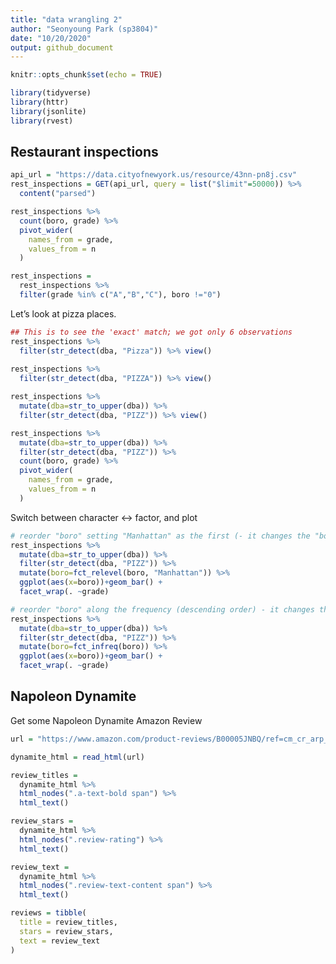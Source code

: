 ```yaml
---
title: "data wrangling 2"
author: "Seonyoung Park (sp3804)"
date: "10/20/2020"
output: github_document
---
```


```r
knitr::opts_chunk$set(echo = TRUE)
```

```r
library(tidyverse)
library(httr)
library(jsonlite)
library(rvest)

````
## Restaurant inspections
```r
api_url = "https://data.cityofnewyork.us/resource/43nn-pn8j.csv"
rest_inspections = GET(api_url, query = list("$limit"=50000)) %>%
  content("parsed")

```

```r
rest_inspections %>%
  count(boro, grade) %>%
  pivot_wider(
    names_from = grade,
    values_from = n
  )

```

```r
rest_inspections = 
  rest_inspections %>%
  filter(grade %in% c("A","B","C"), boro !="0")

```

Let's look at pizza places.
```r
## This is to see the 'exact' match; we got only 6 observations 
rest_inspections %>%
  filter(str_detect(dba, "Pizza")) %>% view()
  
rest_inspections %>%
  filter(str_detect(dba, "PIZZA")) %>% view()

rest_inspections %>%
  mutate(dba=str_to_upper(dba)) %>%
  filter(str_detect(dba, "PIZZ")) %>% view()
```

```r
rest_inspections %>%
  mutate(dba=str_to_upper(dba)) %>%
  filter(str_detect(dba, "PIZZ")) %>% 
  count(boro, grade) %>%
  pivot_wider(
    names_from = grade,
    values_from = n
  )
```

Switch between character <-> factor, and plot
```r
# reorder "boro" setting "Manhattan" as the first (- it changes the "boro" as factor), and plot
rest_inspections %>%
  mutate(dba=str_to_upper(dba)) %>%
  filter(str_detect(dba, "PIZZ")) %>%
  mutate(boro=fct_relevel(boro, "Manhattan")) %>%
  ggplot(aes(x=boro))+geom_bar() +
  facet_wrap(. ~grade)

# reorder "boro" along the frequency (descending order) - it changes the "boro" as factor
rest_inspections %>%
  mutate(dba=str_to_upper(dba)) %>%
  filter(str_detect(dba, "PIZZ")) %>%
  mutate(boro=fct_infreq(boro)) %>%
  ggplot(aes(x=boro))+geom_bar() +
  facet_wrap(. ~grade)
```

## Napoleon Dynamite

Get some Napoleon Dynamite Amazon Review
```r
url = "https://www.amazon.com/product-reviews/B00005JNBQ/ref=cm_cr_arp_d_viewopt_rvwer?ie=UTF8&reviewerType=avp_only_reviews&sortBy=recent&pageNumber=1"

dynamite_html = read_html(url)

review_titles = 
  dynamite_html %>%
  html_nodes(".a-text-bold span") %>%
  html_text()

review_stars = 
  dynamite_html %>%
  html_nodes(".review-rating") %>%
  html_text()

review_text = 
  dynamite_html %>%
  html_nodes(".review-text-content span") %>%
  html_text()

reviews = tibble(
  title = review_titles,
  stars = review_stars,
  text = review_text
)

```




